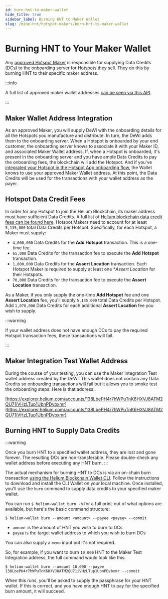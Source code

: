 ```yaml
---
id: burn-hnt-to-maker-wallet
hide_title: true
sidebar_label: Burning HNT to Maker Wallet
slug: /mine-hnt/hotspot-makers/burn-hnt-to-maker-wallet
---
```



# Burning HNT to Your Maker Wallet

Any [approved Hotspot Maker](/mine-hnt/hotspot-makers/approved-makers) is responsible for supplying Data Credits (DCs) to the onboarding server for Hotspots they sell. They do this by burning HNT to their
specific maker address. 

:::info 

A full list of approved maker wallet addresses [can be seen via this API](https://onboarding.dewi.org/api/v2/makers).

:::

## Maker Wallet Address Integration

As an approved Maker, you will supply DeWi with the onboarding details for all the Hotspots you manufacture and distribute. In turn, the DeWi adds them to the onboarding server. When a Hotspot is onboarded by your end customer, the onboarding server knows to associate it with your Maker ID, and associated Maker Wallet address. If, when a Hotspot is onboarded, it's present in the onboarding server and you have ample Data Credits to pay the onboarding fees, the blockchain will add the Hotspot. And if you've [integrated your Hotspot in the Hotspot App onboarding flow](/mine-hnt/hotspot-makers/hotspot-integration-testing), the Wallet knows to use your approved Maker Wallet address. At this point, the Data Credits will be used for the transactions with your wallet address as the payer. 


## Hotspot Data Credit Fees

In order for any Hotspot to join the Helium Blockchain, its maker address must have sufficient Data Credits. A full list of [Helium blockchain data credit fees can be found here](/blockchain/transaction-fees). Hotspot Makers need to account for at least `5,135,000` total Data Credits per Hotspot. Specifically, for each Hotspot, a Maker must supply:

* `4,000,000` Data Credits for the **Add Hotspot** transaction. This is a one-time fee.
* `65,000` Data Credits for the transaction fee to execute the **Add Hotspot** transaction. 
* `1,000,000` Data Credits for the **Assert Location** transaction. Each Hotspot Maker is required to supply at least one **Assert Location* for their Hotspots. 
* `70,000` Data Credits for the transaction fee to execute the **Assert Location** transaction.

As a Maker, if you only supply the one-time **Add Hotspot** fee and one **Assert Location** fee, you'll supply `5,135,000` total Data Credits per Hotspot. Add `1,070,000` Data Credits for each additional **Assert Location** fee you wish to supply.

:::warning 

If your wallet address does not have enough DCs to pay the required Hotspot transaction fees, these transactions will fail. 

:::


## Maker Integration Test Wallet Address

During the course of your testing, you can use the Maker Integration Test wallet address created by the DeWi.  This wallet does not contain any Data Credits so onboarding transactions will fail but it allows you to smoke test the onboarding steps. Here is that address:

[https://explorer.helium.com/accounts/138LbePH4r7hWPuTnK6HXVJ8ATM2QU71iVHzLTup1UbnPDvbxmr](https://explorer.helium.com/accounts/138LbePH4r7hWPuTnK6HXVJ8ATM2QU71iVHzLTup1UbnPDvbxmr)


## Burning HNT to Supply Data Credits 

:::warning

Once you burn HNT to a specified wallet address, they are lost and gone forever. The resulting DCs are non-transferable. Please double-check any wallet address before executing any HNT burn. 
:::


The actual mechanism for burning HNT to DCs is via an on-chain burn transaction [using the Helium Blockchain Wallet CLI](https://github.com/helium/helium-wallet-rs). Follow the instructions to download and install the CLI Wallet on your local machine. Once installed, you'll use the `burn` command to supply data credits to your specified maker wallet. 

You can run `$ helium-wallet burn -h` for a full print-out of what options are available, but here's the basic command structure:

```shell
$ helium-wallet burn --amount <amount> --payee <payee> --commit
```

* `amount` is the amount of HNT you wish to burn to DCs 
* `payee` is the target wallet address to which you wish to burn DCs

You can also supply a `memo` input but it's not required. 

So, for example, if you want to burn `10,000` HNT to the Maker Test Integration address, the full command would look like this:


```shell
$ helium-wallet burn --amount 10,000 --payee 138LbePH4r7hWPuTnK6HXVJ8ATM2QU71iVHzLTup1UbnPDvbxmr --commit
```

When this runs, you'll be asked to supply the passphrase for your HNT wallet. If this is correct, and you have enough HNT to pay for the specified burn amount, it will succeed. 
